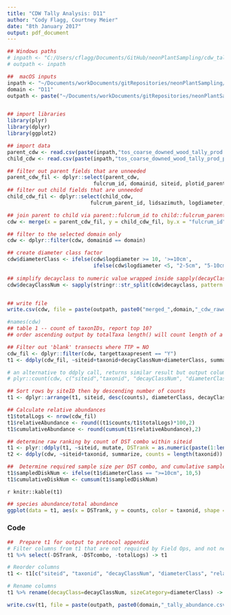 ```yaml
---
title: "CDW Tally Analysis: D11"
author: "Cody Flagg, Courtney Meier"
date: "8th January 2017"
output: pdf_document
---
```


```r
## Windows paths
# inpath <- "C:/Users/cflagg/Documents/GitHub/neonPlantSampling/cdw_tally_analysis/D07/"
# outpath <- inpath

##  macOS inputs
inpath <- "~/Documents/workDocuments/gitRepositories/neonPlantSampling/cdw_tally_analysis/fulcrumData_20170107/"
domain <- "D11"
outpath <- paste("~/Documents/workDocuments/gitRepositories/neonPlantSampling/cdw_tally_analysis/", domain, sep="")


## import libraries
library(plyr)
library(dplyr)
library(ggplot2)

## import data
parent_cdw <- read.csv(paste(inpath,"tos_coarse_downed_wood_tally_prod.csv",sep=""), header=TRUE)
child_cdw <- read.csv(paste(inpath,"tos_coarse_downed_wood_tally_prod_per_plot_azimuth_log.csv",sep=""), header=TRUE)

```


```r
## filter out parent fields that are unneeded
parent_cdw_fil <- dplyr::select(parent_cdw, 
                            fulcrum_id, domainid, siteid, plotid_parent, tallydate, volumefactor, particle_count)
## filter out child fields that are unneeded
child_cdw_fil <- dplyr::select(child_cdw, 
                           fulcrum_parent_id, lidsazimuth, logdiameter, taxonid, decayclass, logid_ingest, logdistance, loglength, acceptedtaxonid, targettaxapresent)

## join parent to child via parent::fulcrum_id to child::fulcrum_parent_id
cdw <- merge(x = parent_cdw_fil, y = child_cdw_fil, by.x = "fulcrum_id", by.y = "fulcrum_parent_id", all.y = TRUE)

## filter to the selected domain only
cdw <- dplyr::filter(cdw, domainid == domain)

## create diameter class factor
cdw$diameterClass <- ifelse(cdw$logdiameter >= 10, '>=10cm', 
                            ifelse(cdw$logdiameter <5, "2-5cm", "5-10cm"))
 
## simplify decayclass to numeric value wrapped inside sapply(decayClassNum, "[[", 1) e.g. 'return first element of each list member'
cdw$decayClassNum <- sapply(stringr::str_split(cdw$decayclass, pattern = " "),"[[", 1)


## write file
write.csv(cdw, file = paste(outpath, paste0("merged_",domain,"_cdw_rawdata.csv", sep=""), sep = "/"))

```

```r
#names(cdw)
## table 1 -- count of taxonIDs, report top 10?
## order ascending output by totalTaxa length() will count length of a vector

## Filter out 'blank' transects where TTP = NO
cdw_fil <- dplyr::filter(cdw, targettaxapresent == "Y")
t1 <- ddply(cdw_fil, ~siteid+taxonid+decayClassNum+diameterClass, summarize, counts = length(taxonid))

# an alternative to ddply call, returns similar result but output column name is defaulted
# plyr::count(cdw, c("siteid","taxonid", "decayClassNum", "diameterClass"))

## Sort rows by siteID then by descending number of counts
t1 <- dplyr::arrange(t1, siteid, desc(counts), diameterClass, decayClassNum, taxonid)

## Calculate relative abundances
t1$totalLogs <- nrow(cdw_fil)
t1$relativeAbundance <- round((t1$counts/t1$totalLogs)*100,2)
t1$cumulativeAbundance <- round(cumsum(t1$relativeAbundance),2)

## determine raw ranking by count of DST combo within siteid
t1 <- plyr::ddply(t1, ~siteid, mutate, DSTrank = as.numeric(paste(1:length(counts))), DSTcombo = paste0(taxonid,"_", decayClassNum,"_",diameterClass))
t2 <- ddply(cdw, ~siteid+taxonid, summarize, counts = length(taxonid))

##  Determine required sample size per DST combo, and cumulative sample size
t1$sampledDiskNum <- ifelse(t1$diameterClass == ">=10cm", 10,5)
t1$cumulativeDiskNum <- cumsum(t1$sampledDiskNum)

```

`r knitr::kable(t1)`

```r
## species abundance/total abundance
ggplot(data = t1, aes(x = DSTrank, y = counts, color = taxonid, shape = diameterClass, size = decayClassNum)) + geom_point() + facet_wrap(~siteid) + labs(title = "Rank Abundance of decayClass x sizeCategory x taxonID (DST)")
```

### Code

```r
##  Prepare t1 for output to protocol appendix
# Filter columns from t1 that are not required by Field Ops, and not needed in protocol appendix
t1 %>% select(-DSTrank, -DSTcombo, -totalLogs) -> t1

# Reorder columns
t1 <- t1[c("siteid", "taxonid", "decayClassNum", "diameterClass", "relativeAbundance", "cumulativeAbundance", "sampledDiskNum", "cumulativeDiskNum")]

# Rename columns
t1 %>% rename(decayClass=decayClassNum, sizeCategory=diameterClass) -> t1

write.csv(t1, file = paste(outpath, paste0(domain,"_tally_abundance.csv"), sep = "/"), row.names = F)
```

```r
```

```r
```

```r
```

```r
```
